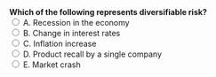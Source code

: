 ::: {.question-block}
<form onsubmit="event.preventDefault(); checkAnswer('module2_mcq_q18')" data-correct-answer="D">
<strong style="display: block;">Which of the following represents diversifiable risk?</strong>
<label><input type="radio" name="module2_mcq_q18" value="A"> A. Recession in the economy</label><br>
<label><input type="radio" name="module2_mcq_q18" value="B"> B. Change in interest rates</label><br>
<label><input type="radio" name="module2_mcq_q18" value="C"> C. Inflation increase</label><br>
<label><input type="radio" name="module2_mcq_q18" value="D"> D. Product recall by a single company</label><br>
<label><input type="radio" name="module2_mcq_q18" value="E"> E. Market crash</label><br>
</form>
<div id="feedback-module2_mcq_q18" class="feedback" data-status="" style="display:none;">
✅ Correct: D. Diversifiable risk is firm-specific like product recalls.
</div>
:::

